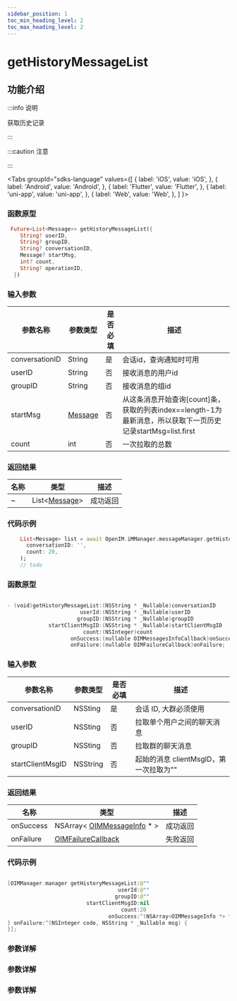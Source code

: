 ```yaml
---
sidebar_position: 1
toc_min_heading_level: 2
toc_max_heading_level: 2
---
```


# getHistoryMessageList

## 功能介绍

:::info 说明

获取历史记录

:::

:::caution 注意

:::

<Tabs
groupId="sdks-language"
values={[
{ label: 'iOS', value: 'iOS', },
{ label: 'Android', value: 'Android', },
{ label: 'Flutter', value: 'Flutter', },
{ label: 'uni-app', value: 'uni-app', },
{ label: 'Web', value: 'Web', },
]
}>

<TabItem value="Flutter">

### 函数原型

```dart showLineNumbers
 Future<List<Message>> getHistoryMessageList({
    String? userID,
    String? groupID,
    String? conversationID,
    Message? startMsg,
    int? count,
    String? operationID,
  })
```

### 输入参数

| 参数名称         | 参数类型 | 是否必填 | 描述                                   |
| ---------------- | -------- | -------- | -------------------------------------- |
| conversationID   | String  | 是       | 会话id，查询通知时可用                |
| userID           | String  | 否       | 接收消息的用户id             |
| groupID          | String  | 否       | 接收消息的组id                       |
| startMsg | [Message](docs/sdks/Class/Message/MessageInfo.mdx) | 否       | 从这条消息开始查询[count]条，获取的列表index==length-1为最新消息，所以获取下一页历史记录startMsg=list.first|
| count          | int  | 否       | 一次拉取的总数                     |

### 返回结果

| 名称      | 类型                                                                | 描述     |
| --------- | ----------------------------------------------------------------------- | -------- |
| ~ | List<[Message](docs/sdks/Class/Message/MessageInfo.mdx)> | 成功返回 |

### 代码示例

```dart showLineNumbers
    List<Message> list = await OpenIM.iMManager.messageManager.getHistoryMessageList(
      conversationID: '',
      count: 20,
    );
    // todo
```

</TabItem>

<TabItem value="iOS">

### 函数原型

```swift showLineNumbers

- (void)getHistoryMessageList:(NSString * _Nullable)conversationID
                       userId:(NSString * _Nullable)userID
                      groupID:(NSString * _Nullable)groupID
             startClientMsgID:(NSString * _Nullable)startClientMsgID
                        count:(NSInteger)count
                    onSuccess:(nullable OIMMessagesInfoCallback)onSuccess
                    onFailure:(nullable OIMFailureCallback)onFailure;

```

### 输入参数

| 参数名称         | 参数类型 | 是否必填 | 描述                                   |
| ---------------- | -------- | -------- | -------------------------------------- |
| conversationID   | NSSting  | 是       | 会话 ID, 大群必须使用                  |
| userID           | NSSting  | 否       | 拉取单个用户之间的聊天消息             |
| groupID          | NSSting  | 否       | 拉取群的聊天消息                       |
| startClientMsgID | NSString | 否       | 起始的消息 clientMsgID，第一次拉取为"" |

### 返回结果

| 名称      | 类型                                                                | 描述     |
| --------- | ----------------------------------------------------------------------- | -------- |
| onSuccess | NSArray< [OIMMessageInfo](docs/sdks/Class/Message/MessageInfo.mdx) \* > | 成功返回 |
| onFailure | [OIMFailureCallback](docs/sdks/Callback/onError.mdx)                    | 失败返回 |

### 代码示例

```swift showLineNumbers

[OIMManager.manager getHistoryMessageList:@""
                                   userId:@""
                                  groupID:@""
                         startClientMsgID:nil
                                    count:20
                                onSuccess:^(NSArray<OIMMessageInfo *> * _Nullable messages) {
} onFailure:^(NSInteger code, NSString * _Nullable msg) {
}];

```

</TabItem>

<TabItem value="Android">

### 参数详解

</TabItem>

<TabItem value="Web">

### 参数详解

</TabItem>

<TabItem value="uni-app">

### 参数详解

</TabItem>

</Tabs>
